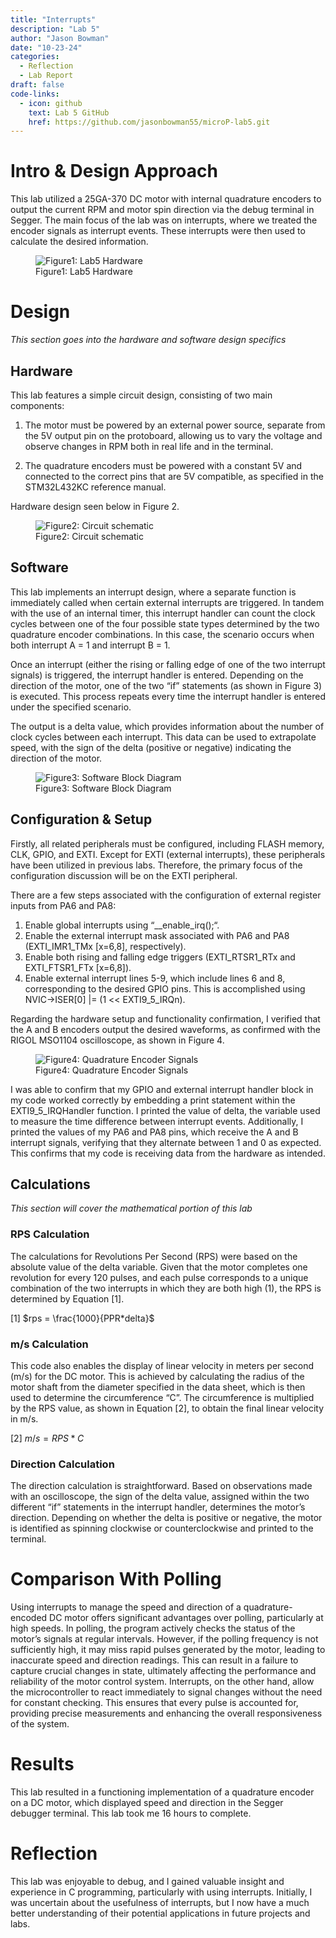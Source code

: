 ```yaml
---
title: "Interrupts"
description: "Lab 5"
author: "Jason Bowman"
date: "10-23-24"
categories:
  - Reflection
  - Lab Report
draft: false
code-links:
  - icon: github
    text: Lab 5 GitHub
    href: https://github.com/jasonbowman55/microP-lab5.git
---
```


# Intro & Design Approach
This lab utilized a 25GA-370 DC motor with internal quadrature encoders to output the current RPM and motor spin direction via the debug terminal in Segger. The main focus of the lab was on interrupts, where we treated the encoder signals as interrupt events. These interrupts were then used to calculate the desired information.

![Figure1: Lab5 Hardware](images/hardware.jpeg)

# Design
*This section goes into the hardware and software design specifics*

## Hardware
This lab features a simple circuit design, consisting of two main components:

(1) The motor must be powered by an external power source, separate from the 5V output pin on the protoboard, allowing us to vary the voltage and observe changes in RPM both in real life and in the terminal.

(2) The quadrature encoders must be powered with a constant 5V and connected to the correct pins that are 5V compatible, as specified in the STM32L432KC reference manual.

Hardware design seen below in Figure 2.

![Figure2: Circuit schematic](images/circuit_schematic.jpeg)

## Software
This lab implements an interrupt design, where a separate function is immediately called when certain external interrupts are triggered. In tandem with the use of an internal timer, this interrupt handler can count the clock cycles between one of the four possible state types determined by the two quadrature encoder combinations. In this case, the scenario occurs when both interrupt A = 1 and interrupt B = 1.

Once an interrupt (either the rising or falling edge of one of the two interrupt signals) is triggered, the interrupt handler is entered. Depending on the direction of the motor, one of the two "if" statements (as shown in Figure 3) is executed. This process repeats every time the interrupt handler is entered under the specified scenario.

The output is a delta value, which provides information about the number of clock cycles between each interrupt. This data can be used to extrapolate speed, with the sign of the delta (positive or negative) indicating the direction of the motor.

![Figure3: Software Block Diagram](images/block_diagram.jpeg)

## Configuration & Setup
Firstly, all related peripherals must be configured, including FLASH memory, CLK, GPIO, and EXTI. Except for EXTI (external interrupts), these peripherals have been utilized in previous labs. Therefore, the primary focus of the configuration discussion will be on the EXTI peripheral.

There are a few steps associated with the configuration of external register inputs from PA6 and PA8:

(1) Enable global interrupts using "__enable_irq();".
(2) Enable the external interrupt mask associated with PA6 and PA8 (EXTI_IMR1_TMx [x=6,8], respectively).
(3) Enable both rising and falling edge triggers (EXTI_RTSR1_RTx and EXTI_FTSR1_FTx [x=6,8]).
(4) Enable external interrupt lines 5-9, which include lines 6 and 8, corresponding to the desired GPIO pins. This is accomplished using NVIC->ISER[0] |= (1 << EXTI9_5_IRQn).

Regarding the hardware setup and functionality confirmation, I verified that the A and B encoders output the desired waveforms, as confirmed with the RIGOL MSO1104 oscilloscope, as shown in Figure 4.

![Figure4: Quadrature Encoder Signals](images/oscilliscope_verify.jpeg)

I was able to confirm that my GPIO and external interrupt handler block in my code worked correctly by embedding a print statement within the EXTI9_5_IRQHandler function. I printed the value of delta, the variable used to measure the time difference between interrupt events. Additionally, I printed the values of my PA6 and PA8 pins, which receive the A and B interrupt signals, verifying that they alternate between 1 and 0 as expected. This confirms that my code is receiving data from the hardware as intended.

## Calculations
*This section will cover the mathematical portion of this lab*

### RPS Calculation
The calculations for Revolutions Per Second (RPS) were based on the absolute value of the delta variable. Given that the motor completes one revolution for every 120 pulses, and each pulse corresponds to a unique combination of the two interrupts in which they are both high (1), the RPS is determined by Equation [1].

[1] $rps = \frac{1000}{PPR*delta}$

### m/s Calculation
This code also enables the display of linear velocity in meters per second (m/s) for the DC motor. This is achieved by calculating the radius of the motor shaft from the diameter specified in the data sheet, which is then used to determine the circumference "C". The circumference is multiplied by the RPS value, as shown in Equation [2], to obtain the final linear velocity in m/s.

[2] $m/s = RPS*C$

### Direction Calculation
The direction calculation is straightforward. Based on observations made with an oscilloscope, the sign of the delta value, assigned within the two different "if" statements in the interrupt handler, determines the motor's direction. Depending on whether the delta is positive or negative, the motor is identified as spinning clockwise or counterclockwise and printed to the terminal.

# Comparison With Polling
Using interrupts to manage the speed and direction of a quadrature-encoded DC motor offers significant advantages over polling, particularly at high speeds. In polling, the program actively checks the status of the motor's signals at regular intervals. However, if the polling frequency is not sufficiently high, it may miss rapid pulses generated by the motor, leading to inaccurate speed and direction readings. This can result in a failure to capture crucial changes in state, ultimately affecting the performance and reliability of the motor control system. Interrupts, on the other hand, allow the microcontroller to react immediately to signal changes without the need for constant checking. This ensures that every pulse is accounted for, providing precise measurements and enhancing the overall responsiveness of the system.

# Results
This lab resulted in a functioning implementation of a quadrature encoder on a DC motor, which displayed speed and direction in the Segger debugger terminal. This lab took me 16 hours to complete.

# Reflection
This lab was enjoyable to debug, and I gained valuable insight and experience in C programming, particularly with using interrupts. Initially, I was uncertain about the usefulness of interrupts, but I now have a much better understanding of their potential applications in future projects and labs.